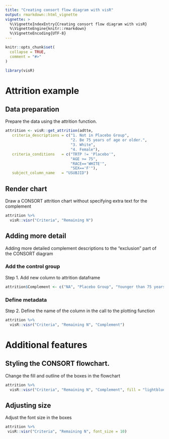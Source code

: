 ```yaml
---
title: "Creating consort flow diagram with visR"
output: rmarkdown::html_vignette
vignette: >
  %\VignetteIndexEntry{Creating consort flow diagram with visR}
  %\VignetteEngine{knitr::rmarkdown}
  %\VignetteEncoding{UTF-8}
---
```


```r
knitr::opts_chunk$set(
  collapse = TRUE,
  comment = "#>"
)
```

```r
library(visR)
```

# Attrition example

## Data preparation

Prepare the data using the attrition function. 

```r
attrition <- visR::get_attrition(adtte,
   criteria_descriptions = c("1. Not in Placebo Group",
                             "2. Be 75 years of age or older.",
                             "3. White",
                             "4. Female"),
   criteria_conditions   = c("TRTP != 'Placebo'",
                             "AGE >= 75",
                             "RACE=='WHITE'",
                             "SEX=='F'"),
   subject_column_name   = "USUBJID")
```

## Render chart 

Draw a CONSORT attrition chart without specifying extra text for the complement

```r
attrition %>%
  visR::visr("Criteria", "Remaining N")
```

## Adding more detail

Adding more detailed complement descriptions to the "exclusion" part of the CONSORT diagram

### Add the control group

Step 1. Add new column to attrition dataframe

```r
attrition$Complement <- c("NA", "Placebo Group", "Younger than 75 years", "Non-White", "Male")
```
 
### Define metadata 

Step 2. Define the name of the column in the call to the plotting function

```r
attrition %>%
  visR::visr("Criteria", "Remaining N", "Complement")
```

# Additional features 

## Styling the CONSORT flowchart. 

Change the fill and outline of the boxes in the flowchart

```r
attrition %>%
  visR::visr("Criteria", "Remaining N", "Complement", fill = "lightblue", border="grey")

```

## Adjusting size

Adjust the font size in the boxes

```r
attrition %>%
 visR::visr("Criteria", "Remaining N", font_size = 10)
```

